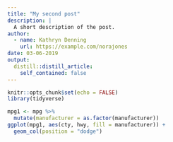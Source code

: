 ```yaml
---
title: "My second post"
description: |
  A short description of the post.
author:
  - name: Kathryn Denning
    url: https://example.com/norajones
date: 03-06-2019
output:
  distill::distill_article:
    self_contained: false
---
```


```r
knitr::opts_chunk$set(echo = FALSE)
library(tidyverse)

```


```r
mpg1 <- mpg %>% 
  mutate(manufacturer = as.factor(manufacturer))
ggplot(mpg1, aes(cty, hwy, fill = manufacturer)) +
  geom_col(position = "dodge")

```